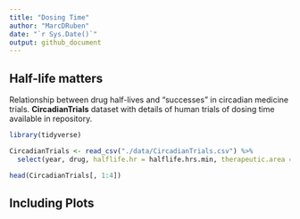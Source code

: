```yaml
---
title: "Dosing Time"
author: "MarcDRuben"
date: "`r Sys.Date()`"
output: github_document
---
```


## Half-life matters

Relationship between drug half-lives and "successes" in circadian medicine trials. **CircadianTrials** dataset with details of human trials of dosing time available in repository. 


```r
library(tidyverse)
```

```r
CircadianTrials <- read_csv("./data/CircadianTrials.csv") %>%
  select(year, drug, halflife.hr = halflife.hrs.min, therapeutic.area = therapeutic.area, subjects, timepoints, effect, reference)
```

```r
head(CircadianTrials[, 1:4])
```

## Including Plots